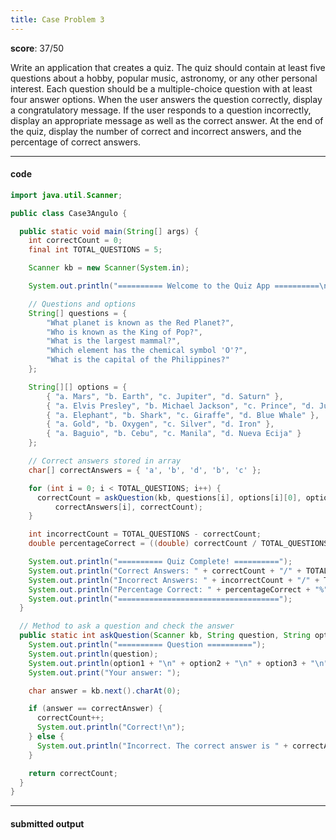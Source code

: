 ```yaml
---
title: Case Problem 3
---
```


**score**: 37/50

Write an application that creates a quiz. The quiz should contain at least five questions about a hobby, popular music, astronomy, or any other personal interest. Each question should be a multiple-choice question with at least four answer options. When the user answers the question correctly, display a congratulatory message. If the user responds to a question incorrectly, display an appropriate message as well as the correct answer. At the end of the quiz, display the number of correct and incorrect answers, and the percentage of correct answers.

---

#### code

```java title="Case3Angulo.java"
import java.util.Scanner;

public class Case3Angulo {

  public static void main(String[] args) {
    int correctCount = 0;
    final int TOTAL_QUESTIONS = 5;

    Scanner kb = new Scanner(System.in);

    System.out.println("========== Welcome to the Quiz App ==========\n");

    // Questions and options
    String[] questions = {
        "What planet is known as the Red Planet?",
        "Who is known as the King of Pop?",
        "What is the largest mammal?",
        "Which element has the chemical symbol 'O'?",
        "What is the capital of the Philippines?"
    };

    String[][] options = {
        { "a. Mars", "b. Earth", "c. Jupiter", "d. Saturn" },
        { "a. Elvis Presley", "b. Michael Jackson", "c. Prince", "d. Justin Bieber" },
        { "a. Elephant", "b. Shark", "c. Giraffe", "d. Blue Whale" },
        { "a. Gold", "b. Oxygen", "c. Silver", "d. Iron" },
        { "a. Baguio", "b. Cebu", "c. Manila", "d. Nueva Ecija" }
    };

    // Correct answers stored in array
    char[] correctAnswers = { 'a', 'b', 'd', 'b', 'c' };

    for (int i = 0; i < TOTAL_QUESTIONS; i++) {
      correctCount = askQuestion(kb, questions[i], options[i][0], options[i][1], options[i][2], options[i][3],
          correctAnswers[i], correctCount);
    }

    int incorrectCount = TOTAL_QUESTIONS - correctCount;
    double percentageCorrect = ((double) correctCount / TOTAL_QUESTIONS) * 100;

    System.out.println("========== Quiz Complete! ==========");
    System.out.println("Correct Answers: " + correctCount + "/" + TOTAL_QUESTIONS);
    System.out.println("Incorrect Answers: " + incorrectCount + "/" + TOTAL_QUESTIONS);
    System.out.println("Percentage Correct: " + percentageCorrect + "%");
    System.out.println("====================================");
  }

  // Method to ask a question and check the answer
  public static int askQuestion(Scanner kb, String question, String option1, String option2, String option3, String option4, char correctAnswer, int correctCount) {
    System.out.println("========== Question ==========");
    System.out.println(question);
    System.out.println(option1 + "\n" + option2 + "\n" + option3 + "\n" + option4);
    System.out.print("Your answer: ");

    char answer = kb.next().charAt(0);

    if (answer == correctAnswer) {
      correctCount++;
      System.out.println("Correct!\n");
    } else {
      System.out.println("Incorrect. The correct answer is " + correctAnswer + ".\n");
    }

    return correctCount;
  }
}
```

---

#### submitted output

<FileCard fileName="finals-case3.pdf" image="" filePath="https://11j9kbjs2p.ufs.sh/f/UblXrSiF6MzLkdMjeEF72WNcboH5wsY6uPMUK9Z4etjdxA3E" />
